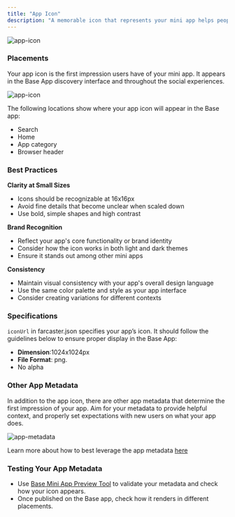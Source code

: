 ```yaml
---
title: "App Icon"
description: "A memorable icon that represents your mini app helps people recognize your app at a glance."
---
```


![app-icon](/images/design-guidelines/app-icon-overview.png)

### Placements

Your app icon is the first impression users have of your mini app. It appears in the Base App discovery interface and throughout the social experiences.

![app-icon](/images/design-guidelines/app-icon-placements.png)

The following locations show where your app icon will appear in the Base app:
  - Search
  - Home
  - App category
  - Browser header


### Best Practices

**Clarity at Small Sizes**
- Icons should be recognizable at 16x16px
- Avoid fine details that become unclear when scaled down
- Use bold, simple shapes and high contrast

**Brand Recognition**
- Reflect your app's core functionality or brand identity
- Consider how the icon works in both light and dark themes
- Ensure it stands out among other mini apps

**Consistency**
- Maintain visual consistency with your app's overall design language
- Use the same color palette and style as your app interface
- Consider creating variations for different contexts

### Specifications

`iconUrl` in farcaster.json specifies your app’s icon. It should follow the guidelines below to ensure proper display in the Base App:

- **Dimension**:1024x1024px 
- **File Format**: png. 
- No alpha

 ### Other App Metadata

In addition to the app icon, there are other app metadata that determine the first impression of your app. Aim for your metadata to provide helpful context, and properly set expectations with new users on what your app does.

![app-metadata](/images/design-guidelines/metadata-guidelines.png)

Learn more about how to best leverage the app metadata [here](https://docs.base.org/mini-apps/features/embeds-and-previews)

### Testing Your App Metadata

- Use [Base Mini App Preview Tool](https://www.base.dev/preview) to validate your metadata and check how your icon appears.
- Once published on the Base app, check how it renders in different placements.
